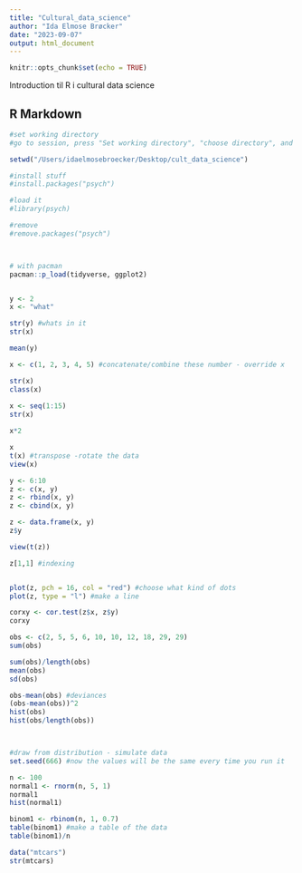 ```yaml
---
title: "Cultural_data_science"
author: "Ida Elmose Brøcker"
date: "2023-09-07"
output: html_document
---
```


```r
knitr::opts_chunk$set(echo = TRUE)
```


Introduction til R i cultural data science 


## R Markdown

```r
#set working directory 
#go to session, press "Set working directory", "choose directory", and it will print the path in the console

setwd("/Users/idaelmosebroecker/Desktop/cult_data_science")


```


```r

#install stuff
#install.packages("psych")

#load it
#library(psych)

#remove
#remove.packages("psych")



# with pacman
pacman::p_load(tidyverse, ggplot2)



```

```r
y <- 2
x <- "what"

str(y) #whats in it 
str(x)

mean(y)

x <- c(1, 2, 3, 4, 5) #concatenate/combine these number - override x

str(x)
class(x)
  
x <- seq(1:15)
str(x)

x*2

x
t(x) #transpose -rotate the data 
view(x)

y <- 6:10
z <- c(x, y)
z <- rbind(x, y)
z <- cbind(x, y)

z <- data.frame(x, y)
z$y

view(t(z))

z[1,1] #indexing 


plot(z, pch = 16, col = "red") #choose what kind of dots 
plot(z, type = "l") #make a line

corxy <- cor.test(z$x, z$y)
corxy

obs <- c(2, 5, 5, 6, 10, 10, 12, 18, 29, 29)
sum(obs)

sum(obs)/length(obs)
mean(obs)
sd(obs)

obs-mean(obs) #deviances
(obs-mean(obs))^2
hist(obs)
hist(obs/length(obs))



#draw from distribution - simulate data
set.seed(666) #now the values will be the same every time you run it 

n <- 100
normal1 <- rnorm(n, 5, 1)
normal1
hist(normal1)

binom1 <- rbinom(n, 1, 0.7)
table(binom1) #make a table of the data
table(binom1)/n


```


```r

data("mtcars")
str(mtcars)

```
```r

```


```r

```


```r

```


```r

```

